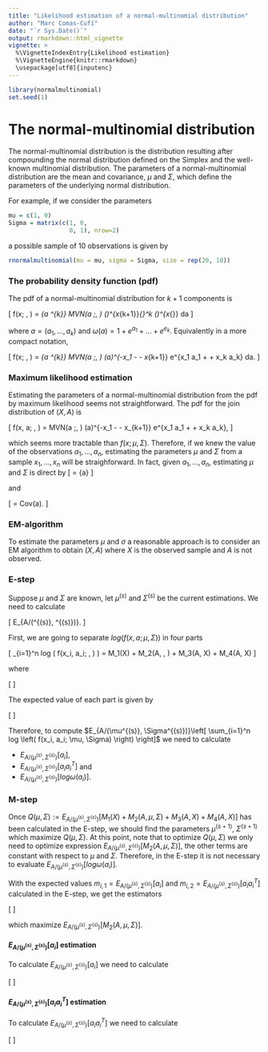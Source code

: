 ```yaml
---
title: "Likelihood estimation of a normal-multinomial distribution"
author: "Marc Comas-Cufí"
date: "`r Sys.Date()`"
output: rmarkdown::html_vignette
vignette: >
  %\VignetteIndexEntry{Likelihood estimation}
  %\VignetteEngine{knitr::rmarkdown}
  \usepackage[utf8]{inputenc}
---
```


```r
library(normalmultinomial)
set.seed(1)
```

# The normal-multinomial distribution

The normal-multinomial distribution is the distribution resulting after compounding the normal distribution defined on the Simplex and the well-known multinomial distribution. The parameters of a normal-multinomial distribution are the mean and covariance, $\mu$ and $\Sigma$, which define the parameters of the underlying normal distribution.

For example, if we consider the parameters

```r
mu = c(1, 0)
Sigma = matrix(c(1, 0,
                 0, 1), nrow=2)
```

a possible sample of 10 observations is given by

```r
rnormalmultinomial(mu = mu, sigma = Sigma, size = rep(20, 10))
```


### The probability density function (pdf) 

The pdf of a normal-multinomial distribution for $k+1$ components is

\[
f(x; \mu, \Sigma) = \int_{a \in \mathbb{R}^{k}} MVN(a ;\mu, \Sigma) \frac{(x_1+\dots+x_{k+1})!}{x_1! \dots x_{k+1}!} (\frac{1}{\omega(a)})^{x_{k+1}}\prod_{\ell=1}^k (\frac{e^{a_\ell}}{\omega(a)})^{x_{\ell}} da
\]

where $a = (a_1, \dots, a_k)$ and $\omega(a) = 1 + e^{a_1} + \dots + e^{e_k}$. Equivalently in a more compact notation,

\[
f(x; \mu, \Sigma) = \frac{(x_1+\dots+x_{k+1})!}{x_1! \dots x_{k+1}!} \int_{a \in \mathbb{R}^{k}} MVN(a ;\mu, \Sigma)  \omega(a)^{-x_1 - \dots - x_{k+1}} e^{x_1 a_1 + \dots + x_k a_k} da.
\]

### Maximum likelihood estimation

Estimating the parameters of a normal-multinomial distribution from the pdf by maximum likelihood seems not straightforward. The pdf for the join distribution of $(X,A)$ is

\[
f(x, a; \mu, \Sigma) = \frac{(x_1+\dots+x_{k+1})!}{x_1! \dots x_{k+1}!} MVN(a ;\mu, \Sigma) \omega(a)^{-x_1 - \dots - x_{k+1}} e^{x_1 a_1 + \dots + x_k a_k},
\]

which seems more tractable than $f(x; \mu, \Sigma)$. Therefore, if we knew the value of the observations $a_1, \dots, a_n$, estimating the parameters $\mu$ and $\Sigma$ from a sample $x_1, \dots, x_n$ will be straighforward. In fact, given $a_1, \dots, a_n$, estimating $\mu$ and $\Sigma$ is direct by
\[
\hat{\mu} = \bar{a}
\]

and 

\[
\hat{\Sigma} = Cov(a).
\]

### EM-algorithm

To estimate the parameters $\mu$ and $\sigma$ a reasonable approach is to consider an EM algorithm to obtain $(X,A)$ where $X$ is the observed sample and $A$ is not observed.


### E-step

Suppose $\mu$ and $\Sigma$ are known, let  $\mu^{(s)}$ and $\Sigma^{(s)}$ be the current estimations. We need to calculate

\[
E_{A/(\mu^{(s)}, \Sigma^{(s)})}\left[ \sum_{i=1}^n log \left( f(x_i, a_i; \mu, \Sigma) \right) \right].
\]

First, we are going to separate $log \left( f(x, a; \mu, \Sigma) \right)$ in four parts

\[
\sum_{i=1}^n log \left( f(x_i, a_i; \mu, \Sigma) \right) = M_1(X) + M_2(A, \mu, \Sigma) + M_3(A, X) + M_4(A, X)
\]

where

\[
\begin{align}
M_1(X) &= \sum_{i=1}^n log \left( \frac{(x_{i,1}+\dots+x_{i,k+1})!}{x_{i,1}! \dots x_{i,k+1}!} \right) \\
M_2(A, \mu, \Sigma) &= \sum_{i=1}^n log \left(  MVN(a_i ;\mu, \Sigma) \right) \\
M_3(A, X) &= \sum_{i=1}^n log \left( \omega(a_i)^{-x_{i,1} - \dots - x_{i,k+1}} \right) \\
M_4(A, X) &= \sum_{i=1}^n x_{i,1} a_{i,1} + \dots + x_{i,k} a_{i,k}
\end{align}
\]

The expected value of each part is given by

\[
\begin{align}
E_{A/(\mu^{(s)}, \Sigma^{(s)})}\left[ M_1(X) \right] &= M_1(X), \\
E_{A/(\mu^{(s)}, \Sigma^{(s)})}\left[ M_2(A, \mu, \Sigma) \right] &=  E_{A/(\mu^{(s)}, \Sigma^{(s)})}\left[ -\frac{n}{2}|\Sigma| -\frac{1}{2} tr(\Sigma^{-1} \sum_{i=1}^n a_i a_i^T)  -\frac{n}{2} \mu' \Sigma^{-1}\mu +  \mu' \Sigma^{-1} \sum_{i=1}^n a_i   \right] = \\
&= -\frac{n}{2}|\Sigma| -\frac{1}{2} tr(\Sigma^{-1} \sum_{i=1}^n E_{A/(\mu^{(s)}, \Sigma^{(s)})}\left[a_i a_i^T \right])  -\frac{n}{2} \mu' \Sigma^{-1}\mu +  \mu' \Sigma^{-1} \sum_{i=1}^n E_{A/(\mu^{(s)}, \Sigma^{(s)})}\left[a_i\right] \\
E_{A/(\mu^{(s)}, \Sigma^{(s)})}\left[ M_3(A, X) \right] &= \sum_{i=1}^n -(x_{i,1} + \dots + x_{i,k+1}) E_{A/(\mu^{(s)}, \Sigma^{(s)})}\left[ log \omega(a_i) \right] \\
E_{A/(\mu^{(s)}, \Sigma^{(s)})}\left[ M_4(A, X) \right] &= \sum_{i=1}^n (x_{i,1}, \dots, x_{i,k})^T E_{A/(\mu^{(s)}, \Sigma^{(s)})}\left[ a_i \right]
\end{align}
\]


Therefore, to compute $E_{A/(\mu^{(s)}, \Sigma^{(s)})}\left[ \sum_{i=1}^n log \left( f(x_i, a_i; \mu, \Sigma) \right) \right]$ we need to calculate 

* $E_{A/(\mu^{(s)}, \Sigma^{(s)})}\left[ a_i \right]$, 
* $E_{A/(\mu^{(s)}, \Sigma^{(s)})}\left[a_i a_i^T \right]$ and 
* $E_{A/(\mu^{(s)}, \Sigma^{(s)})}\left[ log \omega(a_i) \right]$.

### M-step

Once $Q(\mu, \Sigma) := E_{A/(\mu^{(s)}, \Sigma^{(s)})}\left[ M_1(X) + M_2(A, \mu, \Sigma) + M_3(A, X) + M_4(A, X) \right]$ has been calculated in the E-step, we should find the parameters $\mu^{(s+1)}$, $\Sigma^{(s+1)}$ which maximize $Q(\mu, \Sigma)$. At this point, note that to optimize $Q(\mu, \Sigma)$ we only need to optimize expression $E_{A/(\mu^{(s)}, \Sigma^{(s)})}\left[ M_2(A, \mu, \Sigma) \right]$, the other terms are constant with respect to $\mu$ and $\Sigma$. Therefore, in the E-step it is not necessary to evaluate $E_{A/(\mu^{(s)}, \Sigma^{(s)})}\left[ log \omega(a_i) \right]$.


With the expected values $m_{i,1} = E_{A/(\mu^{(s)}, \Sigma^{(s)})}\left[ a_i \right]$ and $m_{i,2} = E_{A/(\mu^{(s)}, \Sigma^{(s)})}\left[ a_i a_i^T \right]$ calculated in the E-step, we get the estimators 

\[
\begin{align}
\mu^{(s+1)} &= \frac{\sum_{i=1}^n m_{i,1}}{n}, \\
\Sigma^{(s+1)} &=  \sum_{i=1}^n \frac{m_{i,2}}{n} - \mu^{(s+1)} {\mu^{(s+1)}}^T
\end{align}
\]

which maximize $E_{A/(\mu^{(s)}, \Sigma^{(s)})}\left[ M_2(A, \mu, \Sigma) \right]$.

#### $E_{A/(\mu^{(s)}, \Sigma^{(s)})}\left[ a_i \right]$ estimation

To calculate $E_{A/(\mu^{(s)}, \Sigma^{(s)})}\left[ a_i \right]$ we need to calculate

\[
\begin{align}
E_{A/(\mu^{(s)}, \Sigma^{(s)})}\left[ a_i \right] &= \int_{a_i \in \mathbb{R}^k} a_i f(a_i, x_i; \mu^{(s)}, \Sigma^{(s)}) da_i \\
&= \int_{a_i \in \mathbb{R}^k} a_i  \frac{(x_{i,1}+\dots+x_{i, k+1})!}{x_{i,1}! \dots x_{i, k+1}!} MVN(a_i ;\mu^{(s)}, \Sigma^{(s)}) \omega(a_i)^{-x_{i,1} - \dots - x_{i, k+1}} e^{x_{i,1} a_{i,1} + \dots + x_{i,k} a_{ik}} d a_i \\
&= \frac{(x_{i,1}+\dots+x_{i, k+1})!}{x_{i,1}! \dots x_{i, k+1}!} \int_{a_i \in \mathbb{R}^k} a_i \omega(a_i)^{-x_{i,1} - \dots - x_{i, k+1}}   e^{x_{i,1} a_{i,1} + \dots + x_{i,k} a_{ik}} d MVN(a_i ;\mu^{(s)}, \Sigma^{(s)}),
\end{align}
\]

#### $E_{A/(\mu^{(s)}, \Sigma^{(s)})}\left[ a_i a_i^T \right]$ estimation

To calculate $E_{A/(\mu^{(s)}, \Sigma^{(s)})}\left[ a_i a_i^T \right]$ we need to calculate

\[
\begin{align}
E_{A/(\mu^{(s)}, \Sigma^{(s)})}\left[ a_i a_i^T \right] &= \int_{a_i \in \mathbb{R}^k} a_i a_i^T f(a_i, x_i; \mu^{(s)}, \Sigma^{(s)}) da_i \\
&= \int_{a_i \in \mathbb{R}^k} a_i a_i^T  \frac{(x_{i,1}+\dots+x_{i, k+1})!}{x_{i,1}! \dots x_{i, k+1}!} MVN(a_i ;\mu^{(s)}, \Sigma^{(s)}) \omega(a_i)^{-x_{i,1} - \dots - x_{i, k+1}} e^{x_{i,1} a_{i,1} + \dots + x_{i,k} a_{ik}} d a_i\\
&= \frac{(x_{i,1}+\dots+x_{i, k+1})!}{x_{i,1}! \dots x_{i, k+1}!} \int_{a_i \in \mathbb{R}^k} a_i a_i^T \omega(a_i)^{-x_{i,1} - \dots - x_{i, k+1}} e^{x_{i,1} a_{i,1} + \dots + x_{i,k} a_{ik}} dMVN(a_i ;\mu^{(s)}, \Sigma^{(s)}),
\end{align}
\]